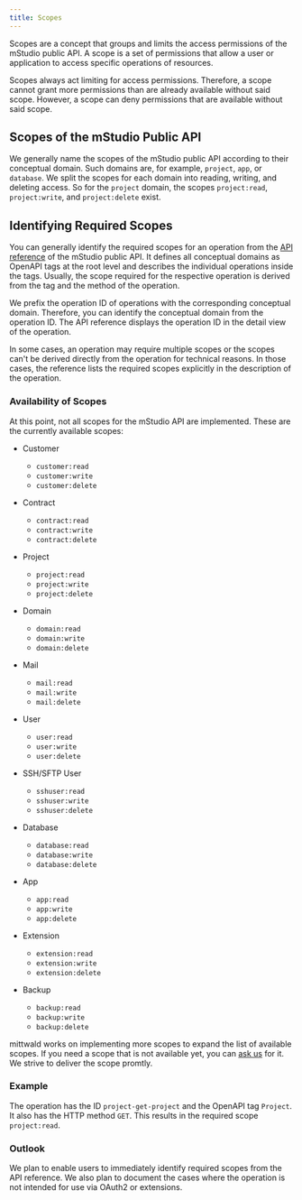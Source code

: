```yaml
---
title: Scopes
---
```



Scopes are a concept that groups and limits the access permissions of the mStudio public API.
A scope is a set of permissions that allow a user or application to access specific operations of resources.

Scopes always act limiting for access permissions.
Therefore, a scope cannot grant more permissions than are already available without said scope.
However, a scope can deny permissions that are available without said scope.

## Scopes of the mStudio Public API

We generally name the scopes of the mStudio public API according to their conceptual domain.
Such domains are, for example, `project`, `app`, or `database`.
We split the scopes for each domain into reading, writing, and deleting access.
So for the `project` domain, the scopes `project:read`, `project:write`, and `project:delete` exist.

## Identifying Required Scopes

You can generally identify the required scopes for an operation from the [API reference](../../../../reference) of the mStudio public API.
It defines all conceptual domains as OpenAPI tags at the root level and describes the individual operations inside the tags.
Usually, the scope required for the respective operation is derived from the tag and the method of the operation.

We prefix the operation ID of operations with the corresponding conceptual domain.
Therefore, you can identify the conceptual domain from the operation ID.
The API reference displays the operation ID in the detail view of the operation.

In some cases, an operation may require multiple scopes or the scopes can't be derived directly from the operation for technical reasons.
In those cases, the reference lists the required scopes explicitly in the description of the operation.

### Availability of Scopes

At this point, not all scopes for the mStudio API are implemented.
These are the currently available scopes:

- Customer

  - `customer:read`
  - `customer:write`
  - `customer:delete`

- Contract

  - `contract:read`
  - `contract:write`
  - `contract:delete`

- Project

  - `project:read`
  - `project:write`
  - `project:delete`

- Domain

  - `domain:read`
  - `domain:write`
  - `domain:delete`

- Mail

  - `mail:read`
  - `mail:write`
  - `mail:delete`

- User

  - `user:read`
  - `user:write`
  - `user:delete`

- SSH/SFTP User

  - `sshuser:read`
  - `sshuser:write`
  - `sshuser:delete`

- Database

  - `database:read`
  - `database:write`
  - `database:delete`

- App

  - `app:read`
  - `app:write`
  - `app:delete`

- Extension

  - `extension:read`
  - `extension:write`
  - `extension:delete`

- Backup
  - `backup:read`
  - `backup:write`
  - `backup:delete`

mittwald works on implementing more scopes to expand the list of available scopes.
If you need a scope that is not available yet, you can [ask us](../../../how-to/support/) for it.
We strive to deliver the scope promtly.

### Example

The <OperationLink operation="project-get-project" /> operation has the ID `project-get-project` and the OpenAPI tag `Project`.
It also has the HTTP method `GET`.
This results in the required scope `project:read`.

### Outlook

We plan to enable users to immediately identify required scopes from the API reference.
We also plan to document the cases where the operation is not intended for use via OAuth2 or extensions.
